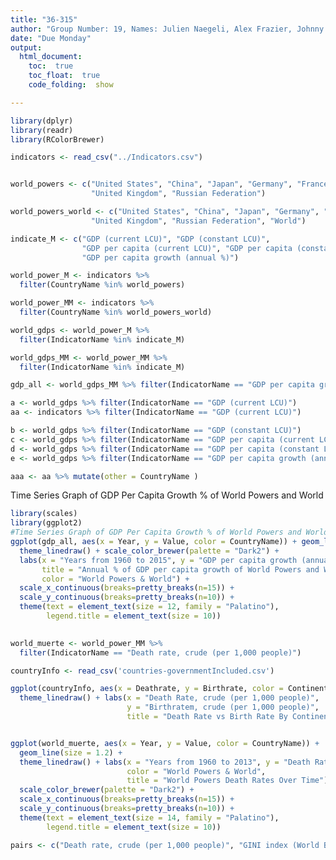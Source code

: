```yaml
---
title: "36-315"
author: "Group Number: 19, Names: Julien Naegeli, Alex Frazier, Johnny Wu, Maria Rodriguez: jnaegeli, afrazie1, johnnywu, mar1"
date: "Due Monday"
output: 
  html_document:
    toc:  true
    toc_float:  true
    code_folding:  show

---
```


```r
library(dplyr)
library(readr)
library(RColorBrewer)

indicators <- read_csv("../Indicators.csv")


world_powers <- c("United States", "China", "Japan", "Germany", "France", 
                  "United Kingdom", "Russian Federation")

world_powers_world <- c("United States", "China", "Japan", "Germany", "France", 
                  "United Kingdom", "Russian Federation", "World")

indicate_M <- c("GDP (current LCU)", "GDP (constant LCU)", 
                "GDP per capita (current LCU)", "GDP per capita (constant LCU)", 
                "GDP per capita growth (annual %)")

world_power_M <- indicators %>%
  filter(CountryName %in% world_powers)

world_power_MM <- indicators %>%
  filter(CountryName %in% world_powers_world)

world_gdps <- world_power_M %>% 
  filter(IndicatorName %in% indicate_M)

world_gdps_MM <- world_power_MM %>% 
  filter(IndicatorName %in% indicate_M)

gdp_all <- world_gdps_MM %>% filter(IndicatorName == "GDP per capita growth (annual %)")

a <- world_gdps %>% filter(IndicatorName == "GDP (current LCU)")
aa <- indicators %>% filter(IndicatorName == "GDP (current LCU)")

b <- world_gdps %>% filter(IndicatorName == "GDP (constant LCU)")
c <- world_gdps %>% filter(IndicatorName == "GDP per capita (current LCU)")
d <- world_gdps %>% filter(IndicatorName == "GDP per capita (constant LCU)")
e <- world_gdps %>% filter(IndicatorName == "GDP per capita growth (annual %)")

aaa <- aa %>% mutate(other = CountryName )

```

Time Series Graph of GDP Per Capita Growth % of World Powers and World
```r
library(scales)
library(ggplot2)
#Time Series Graph of GDP Per Capita Growth % of World Powers and World
ggplot(gdp_all, aes(x = Year, y = Value, color = CountryName)) + geom_line(size = 1.2) + 
  theme_linedraw() + scale_color_brewer(palette = "Dark2") + 
  labs(x = "Years from 1960 to 2015", y = "GDP per capita growth (annual %)", 
       title = "Annual % of GDP per capita growth of World Powers and World", 
       color = "World Powers & World") + 
  scale_x_continuous(breaks=pretty_breaks(n=15)) + 
  scale_y_continuous(breaks=pretty_breaks(n=10)) + 
  theme(text = element_text(size = 12, family = "Palatino"), 
        legend.title = element_text(size = 10))
  
```

```r

world_muerte <- world_power_MM %>% 
  filter(IndicatorName == "Death rate, crude (per 1,000 people)")

countryInfo <- read_csv('countries-governmentIncluded.csv')

ggplot(countryInfo, aes(x = Deathrate, y = Birthrate, color = Continent)) + geom_point() + 
  theme_linedraw() + labs(x = "Death Rate, crude (per 1,000 people)", 
                          y = "Birthratem, crude (per 1,000 people)", 
                          title = "Death Rate vs Birth Rate By Continent")


ggplot(world_muerte, aes(x = Year, y = Value, color = CountryName)) + 
  geom_line(size = 1.2) + 
  theme_linedraw() + labs(x = "Years from 1960 to 2013", y = "Death Rate, crude (per 1,000 people)", 
                          color = "World Powers & World", 
                          title = "World Powers Death Rates Over Time") + 
  scale_color_brewer(palette = "Dark2") +
  scale_x_continuous(breaks=pretty_breaks(n=15)) + 
  scale_y_continuous(breaks=pretty_breaks(n=10)) + 
  theme(text = element_text(size = 14, family = "Palatino"), 
        legend.title = element_text(size = 10))

pairs <- c("Death rate, crude (per 1,000 people)", "GINI index (World Bank estimate)")
```
